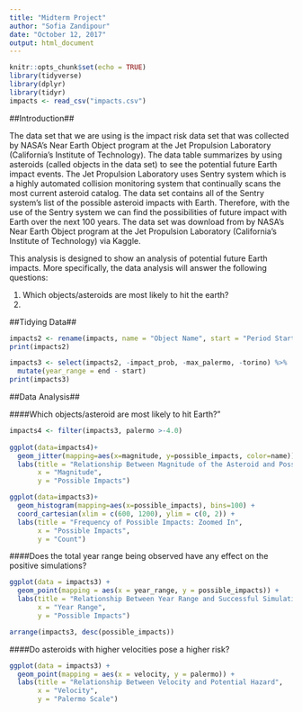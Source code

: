 ```yaml
---
title: "Midterm Project"
author: "Sofia Zandipour"
date: "October 12, 2017"
output: html_document
---
```


```r
knitr::opts_chunk$set(echo = TRUE)
library(tidyverse)
library(dplyr)
library(tidyr)
impacts <- read_csv("impacts.csv")
```

##Introduction##

  The data set that we are using is the impact risk data set that was collected by NASA's Near Earth Object program at the Jet Propulsion Laboratory (California’s Institute of Technology).  The data table summarizes by using asteroids (called objects in the data set) to see the potential future Earth impact events. The Jet Propulsion Laboratory uses Sentry system which is a highly automated collision monitoring system that continually scans the most current asteroid catalog. The data set contains all of the Sentry system’s list of the possible asteroid impacts with Earth. Therefore, with the use of the Sentry system we can find the possibilities of future impact with Earth over the next 100 years. The data set was download from by NASA's Near Earth Object program at the Jet Propulsion Laboratory (California’s Institute of Technology) via Kaggle. 

This analysis is designed to show an analysis of potential future Earth impacts. More specifically, the data analysis will answer the following questions:

1.	Which objects/asteroids are most likely to hit the earth? 
2.	




##Tidying Data##
```r
impacts2 <- rename(impacts, name = "Object Name", start = "Period Start", end = "Period End", possible_impacts = "Possible Impacts", impact_prob = "Cumulative Impact Probability", velocity = "Asteroid Velocity", magnitude = "Asteroid Magnitude", diameter = "Asteroid Diameter (km)", palermo = "Cumulative Palermo Scale", max_palermo = "Maximum Palermo Scale", torino = "Maximum Torino Scale") %>%
print(impacts2)
```

```r
impacts3 <- select(impacts2, -impact_prob, -max_palermo, -torino) %>%
  mutate(year_range = end - start)
print(impacts3)
```

##Data Analysis##

####Which objects/asteroid are most likely to hit Earth?"
```r
impacts4 <- filter(impacts3, palermo >-4.0)
  
ggplot(data=impacts4)+
  geom_jitter(mapping=aes(x=magnitude, y=possible_impacts, color=name)) +
  labs(title = "Relationship Between Magnitude of the Asteroid and Possible Impacts",
       x = "Magnitude",
       y = "Possible Impacts")
```

```r
ggplot(data=impacts3)+
  geom_histogram(mapping=aes(x=possible_impacts), bins=100) + 
  coord_cartesian(xlim = c(600, 1200), ylim = c(0, 2)) +
  labs(title = "Frequency of Possible Impacts: Zoomed In",
       x = "Possible Impacts",
       y = "Count")
```


####Does the total year range being observed have any effect on the positive simulations?
```r
ggplot(data = impacts3) +
  geom_point(mapping = aes(x = year_range, y = possible_impacts)) +
  labs(title = "Relationship Between Year Range and Successful Simulations",
       x = "Year Range",
       y = "Possible Impacts")
```

```r
arrange(impacts3, desc(possible_impacts))
```


####Do asteroids with higher velocities pose a higher risk?
```r
ggplot(data = impacts3) +
  geom_point(mapping = aes(x = velocity, y = palermo)) +
  labs(title = "Relationship Between Velocity and Potential Hazard",
       x = "Velocity",
       y = "Palermo Scale")
```

